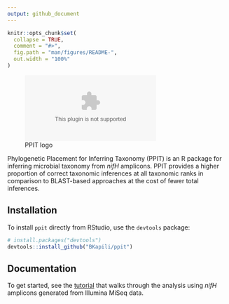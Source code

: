 ```yaml
---
output: github_document
---
```


<!-- README.md is generated from README.Rmd. Please edit that file -->

```r
knitr::opts_chunk$set(
  collapse = TRUE,
  comment = "#>",
  fig.path = "man/figures/README-",
  out.width = "100%"
)
```

![PPIT logo](https://raw.githubusercontent.com/BKapili/ppit/blob/master/logo/PPIT_logo_v1.eps)

<!-- badges: start -->
<!-- badges: end -->

Phylogenetic Placement for Inferring Taxonomy (PPIT) is an R package for inferring microbial taxonomy from _nifH_ amplicons. PPIT provides a higher proportion of correct taxonomic inferences at all taxonomic ranks in comparison to BLAST-based approaches at the cost of fewer total inferences.

## Installation

To install `ppit` directly from RStudio, use the `devtools` package:

``` r
# install.packages("devtools")
devtools::install_github("BKapili/ppit")
```

## Documentation

To get started, see the [tutorial](https://github.com/BKapili/ppit/blob/master/tutorial/ppit_tutorial.md) that walks through the analysis using _nifH_ amplicons generated from Illumina MiSeq data.


